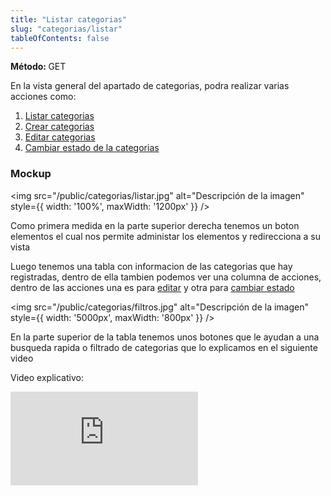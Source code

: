 ```yaml
---
title: "Listar categorias"
slug: "categorias/listar"
tableOfContents: false
---
```




<p>
  <strong>Método: </strong>
  <span class="sl-badge success small astro-avdet4wd">GET</span>
</p>

<Tabs>
  <TabItem label="Endpoint">
    <ApiEndpoint url={`/bodega/categorias`}/>
  </TabItem>
</Tabs>



En la vista general del apartado de categorias, podra realizar varias acciones como:

<ol>
  <li>
    <a href="/categorias/listar">Listar categorias</a>
  </li>
  <li>
    <a href="/categorias/crear">Crear categorias</a>
  </li>
  <li>
    <a href="/categorias/editar">Editar categorias</a>
  </li>
  <li>
    <a href="/categorias/estado">Cambiar estado de la categorias</a>
  </li>
</ol>


<h3>Mockup</h3>

<img src="/public/categorias/listar.jpg" alt="Descripción de la imagen" style={{ width: '100%', maxWidth: '1200px' }} />

Como primera medida en la parte superior derecha tenemos un boton elementos el cual nos permite administar los elementos y redirecciona a su vista 

Luego tenemos una tabla con informacion de las categorias que hay registradas, dentro de ella tambien podemos ver una columna
de acciones, dentro de las acciones una es para <a href="/categorias/editar">editar</a> y otra para <a href="/categorias/estado">cambiar estado</a> 


<img src="/public/categorias/filtros.jpg" alt="Descripción de la imagen" style={{ width: '5000px', maxWidth: '800px' }} />

En la parte superior de la tabla tenemos unos botones que le ayudan a una busqueda rapida o filtrado de categorias que lo explicamos en el siguiente video

Video explicativo: 

<div style={{ display: "flex", justifyContent: "center" }}>
  <iframe
    style={{ height: "500px", width: "100%" }}
    src="https://www.youtube.com/embed/LNRDUJ94FPo"
    title="Tutorial"
    frameBorder="0"
    allow="accelerometer; autoplay; clipboard-write; encrypted-media; gyroscope; picture-in-picture"
    allowFullScreen
  ></iframe>
</div>